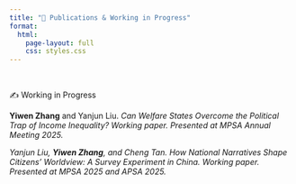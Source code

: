 ```yaml
---
title: "📣 Publications & Working in Progress"
format:
  html:
    page-layout: full
    css: styles.css
---
```


<br>

✍️ Working in Progress

<strong>Yiwen Zhang</strong> and Yanjun Liu. <em>Can Welfare States Overcome the Political Trap of Income Inequality? Working paper. 
Presented at MPSA Annual Meeting 2025.

Yanjun Liu, <strong>Yiwen Zhang</strong>, and Cheng Tan. <em>How National Narratives Shape Citizens’ Worldview: A Survey Experiment in China. Working paper.
Presented at MPSA 2025 and APSA 2025.

